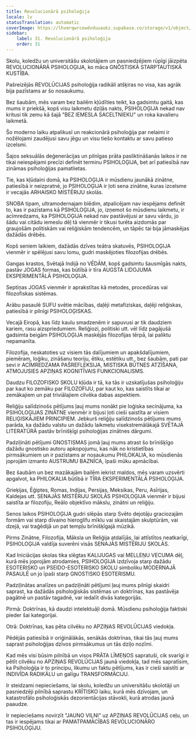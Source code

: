 ```yaml
---
title: Revolucionārā psiholoģija
locale: lv
statusTranslation: automatic
coverImage: https://lhvmrqwrcowdvduuaukz.supabase.co/storage/v1/object/public/strapi-uploads/small_cover-educacion-fundamental.webp-2d51a7828a2b1309555be27f7e2a61a0.webp
sidebar:
    label: 31. Revolucionārā psiholoģija
    order: 31
---
```

Skolu, koledžu un universitāšu skolotājiem un pasniedzējiem rūpīgi jāizpēta REVOLUCIONĀRĀ PSIHOLOĢIJA, ko māca GNŌSTISKĀ STARPTAUTISKĀ KUSTĪBA.

Pašreizējās REVOLŪCIJAS psiholoģija radikāli atšķiras no visa, kas agrāk bija pazīstams ar šo nosaukumu.

Bez šaubām, mēs varam bez bailēm kļūdīties teikt, ka gadsimtu gaitā, kas mums ir priekšā, kopš visu laikmetu dziļās nakts, PSIHOLOĢIJA nekad nav kritusi tik zemu kā šajā "BEZ IEMESLA SACELTNIEKU" un roka kavalieru laikmetā.

Šo moderno laiku atpalikusī un reakcionārā psiholoģija par nelaimi ir nožēlojami zaudējusi savu jēgu un visu tiešo kontaktu ar savu patieso izcelsmi.

Šajos seksuālās deģenerācijas un pilnīgas prāta pasliktināšanās laikos ir ne tikai neiespējami precīzi definēt terminu PSIHOLOĢIJA, bet arī patiesībā nav zināmas psiholoģijas pamatlietas.

Tie, kas kļūdaini domā, ka PSIHOLOĢIJA ir mūsdienu jaunākā zinātne, patiesībā ir neizpratnē, jo PSIHOLOĢIJA ir ļoti sena zinātne, kuras izcelsme ir vecajās ARHAISKO MISTĒRIJU skolās.

SNOBA tipam, ultramodernajam blēdim, atpalicējam nav iespējams definēt to, kas ir pazīstams kā PSIHOLOĢIJA, jo, izņemot šo mūsdienu laikmetu, ir acīmredzams, ka PSIHOLOĢIJA nekad nav pastāvējusi ar savu vārdu, jo šādu vai citādu iemeslu dēļ tā vienmēr ir tikusi turēta aizdomās par graujošām politiskām vai reliģiskām tendencēm, un tāpēc tai bija jāmaskējas dažādās drēbēs.

Kopš seniem laikiem, dažādās dzīves teātra skatuvēs, PSIHOLOĢIJA vienmēr ir spēlējusi savu lomu, gudri maskējoties filozofijas drēbēs.

Gangas krastos, Svētajā Indijā no VĒDĀM, kopš gadsimtu šausmīgās nakts, pastāv JOGAS formas, kas būtībā ir tīra AUGSTA LIDOJUMA EKSPERIMENTĀLĀ PSIHOLOĢIJA.

Septiņas JOGAS vienmēr ir aprakstītas kā metodes, procedūras vai filozofiskas sistēmas.

Arābu pasaulē SUFU svētie mācības, daļēji metafiziskas, daļēji reliģiskas, patiesībā ir pilnīgi PSIHOLOĢISKAS.

Vecajā Eiropā, kas līdz kaulu smadzenēm ir sapuvusi ar tik daudziem kariem, rasu aizspriedumiem. Reliģiozi, politiski utt. vēl līdz pagājušā gadsimta beigām PSIHOLOĢIJA maskējās filozofijas tērpā, lai paliktu nepamanīta.

Filozofija, neskatoties uz visiem tās dalījumiem un apakšdalījumiem, piemēram, loģiku, zināšanu teoriju, ētiku, estētiku utt., bez šaubām, pati par sevi ir ACĪMREDZAMA PAŠREFLEKSIJA, MISTISKA BŪTNES ATZĪŠANA, ATMOJUSIES APZIŅAS KOGNITĪVAIS FUNKCIONALISMS.

Daudzu FILOZOFISKO SKOLU kļūda ir tā, ka tās ir uzskatījušas psiholoģiju par kaut ko zemāku par FILOZOFIJU, par kaut ko, kas saistīts tikai ar zemākajiem un pat triviālajiem cilvēka dabas aspektiem.

Reliģiju salīdzinošs pētījums ļauj mums nonākt pie loģiska secinājuma, ka PSIHOLOĢIJAS ZINĀTNE vienmēr ir bijusi ļoti cieši saistīta ar visiem RELIĢISKĀJIEM PRINCIPIEM. Jebkurš reliģiju salīdzinošs pētījums mums parāda, ka dažādu valstu un dažādu laikmetu visekstremālākajā SVĒTAJĀ LITERATŪRĀ pastāv brīnišķīgi psiholoģijas zinātnes dārgumi.

Padziļināti pētījumi GNOSTISMAS jomā ļauj mums atrast šo brīnišķīgo dažādu gnostisko autoru apkopojumu, kas nāk no kristietības pirmsākumiem un ir pazīstams ar nosaukumu PHILOKALIA, ko mūsdienās joprojām izmanto AUSTRUMU BAZNĪCA, īpaši mūku apmācībai.

Bez šaubām un bez mazākajām bailēm iekrist maldos, mēs varam uzsvērti apgalvot, ka PHILOKALIA būtībā ir TĪRA EKSPERIMENTĀLĀ PSIHOLOĢIJA.

Grieķijas, Ēģiptes, Romas, Indijas, Persijas, Meksikas, Peru, Asīrijas, Kaldejas utt. SENAJĀS MISTĒRIJU SKOLĀS PSIHOLOĢIJA vienmēr ir bijusi saistīta ar filozofiju, Reālo objektīvo mākslu, zinātni un reliģiju.

Senos laikos PSIHOLOĢIJA gudri slēpās starp Svēto dejotāju graciozajām formām vai starp dīvaino hieroglifu mīklu vai skaistajām skulptūrām, vai dzejā, vai traģēdijā un pat tempļu brīnišķīgajā mūzikā.

Pirms Zinātne, Filozofija, Māksla un Reliģija atdalījās, lai attīstītos neatkarīgi, PSIHOLOĢIJA valdīja suverēni visās SENAJĀS MISTĒRIJU SKOLĀS.

Kad Iniciācijas skolas tika slēgtas KALIJUGAS vai MELLEŅU VECUMA dēļ, kurā mēs joprojām atrodamies, PSIHOLOĢIJA izdzīvoja starp dažādu ESOTERISKO un PSEIDO-ESOTERISKO SKOLU simboliku MODERNAJĀ PASAULĒ un jo īpaši starp GNOSTISKO ESOTERISMU.

Padziļinātas analīzes un padziļināti pētījumi ļauj mums pilnīgi skaidri saprast, ka dažādās psiholoģiskās sistēmas un doktrīnas, kas pastāvēja pagātnē un pastāv tagadnē, var iedalīt divās kategorijās.

Pirmā: Doktrīnas, kā daudzi intelektuāļi domā. Mūsdienu psiholoģija faktiski pieder šai kategorijai.

Otrā: Doktrīnas, kas pēta cilvēku no APZIŅAS REVOLŪCIJAS viedokļa.

Pēdējās patiesībā ir oriģinālākās, senākās doktrīnas, tikai tās ļauj mums saprast psiholoģijas dzīvos pirmsākumus un tās dziļo nozīmi.

Kad mēs visi būsim pilnībā un visos PRĀTA LĪMEŅOS sapratuši, cik svarīgi ir pētīt cilvēku no APZIŅAS REVOLŪCIJAS jaunā viedokļa, tad mēs sapratīsim, ka Psiholoģija ir to principu, likumu un faktu pētījums, kas ir cieši saistīti ar INDIVĪDA RADIKĀLU un galīgu TRANSFORMĀCIJU.

Ir steidzami nepieciešams, lai skolu, koledžu un universitāšu skolotāji un pasniedzēji pilnībā saprastu KRĪTISKO laiku, kurā mēs dzīvojam, un katastrofālo psiholoģiskās dezorientācijas stāvokli, kurā atrodas jaunā paaudze.

Ir nepieciešams novirzīt "JAUNO VILNI" uz APZIŅAS REVOLŪCIJAS ceļu, un tas ir iespējams tikai ar PAMATPAMĀCĪBAS REVOLUCIONĀRO PSIHOLOĢIJU.

